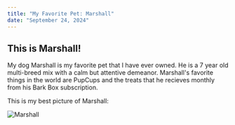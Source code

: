 ```yaml
---
title: "My Favorite Pet: Marshall"
date: "September 24, 2024"
---
```


## This is Marshall!

My dog Marshall is my favorite pet that I have ever owned. He is a 7 year old multi-breed mix with a calm but attentive demeanor. Marshall's favorite things in the world are PupCups and the treats that he recieves monthly from his Bark Box subscription. 

This is my best picture of Marshall:

![Marshall](./marsh.jpg)

<MyComponent />

